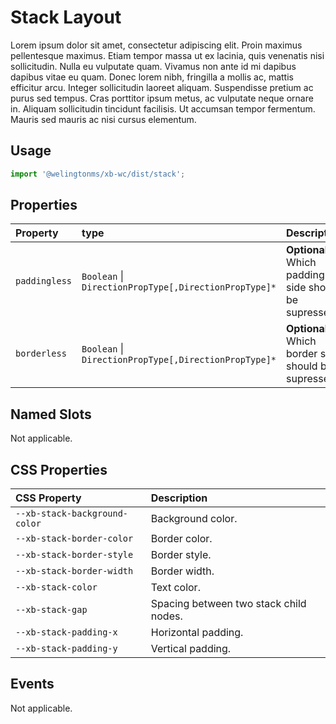 

# Stack Layout

Lorem ipsum dolor sit amet, consectetur adipiscing elit. Proin maximus pellentesque maximus. Etiam tempor massa ut ex lacinia, quis venenatis nisi sollicitudin. Nulla eu vulputate quam. Vivamus non ante id mi dapibus dapibus vitae eu quam. Donec lorem nibh, fringilla a mollis ac, mattis efficitur arcu. Integer sollicitudin laoreet aliquam. Suspendisse pretium ac purus sed tempus. Cras porttitor ipsum metus, ac vulputate neque ornare in. Aliquam sollicitudin tincidunt facilisis. Ut accumsan tempor fermentum. Mauris sed mauris ac nisi cursus elementum.

## Usage

```jsx
import '@welingtonms/xb-wc/dist/stack';
```

<Canvas>
	<Story id="foundation-layouts-stack--playground" />
</Canvas>

## Properties

| Property      | type                                                      | Description                                           |
| :------------ | :-------------------------------------------------------- | :---------------------------------------------------- |
| `paddingless` | `Boolean` &#124; `DirectionPropType[,DirectionPropType]*` | **Optional**. Which padding side should be supressed. |
| `borderless`  | `Boolean` &#124; `DirectionPropType[,DirectionPropType]*` | **Optional**. Which border side should be supressed.  |

## Named Slots

Not applicable.

## CSS Properties

| CSS Property                  | Description                            |
| :---------------------------- | :------------------------------------- |
| `--xb-stack-background-color` | Background color.                      |
| `--xb-stack-border-color`     | Border color.                          |
| `--xb-stack-border-style`     | Border style.                          |
| `--xb-stack-border-width`     | Border width.                          |
| `--xb-stack-color`            | Text color.                            |
| `--xb-stack-gap`              | Spacing between two stack child nodes. |
| `--xb-stack-padding-x`        | Horizontal padding.                    |
| `--xb-stack-padding-y`        | Vertical padding.                      |

## Events

Not applicable.
